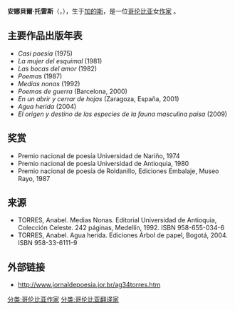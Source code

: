 '''安娜貝爾·托雷斯'''（{{lang|es|Anabel Torres}}，{{bd|1948年|12月28日||}}），生于[[加的斯|加的斯]]，是一位[[哥伦比亚|哥伦比亚]]女[[作家|作家]] 。

==主要作品出版年表  ==
* ''Casi poesía'' (1975)
* ''La mujer del esquimal'' (1981)
* ''Las bocas del amor'' (1982)
* ''Poemas'' (1987)
* ''Medias nonas'' (1992)
* ''Poemas de guerra'' (Barcelona, 2000)
* ''En un abrir y cerrar de hojas'' (Zaragoza, España, 2001)
* ''Agua herida'' (2004)
* ''El origen y destino de las especies de la fauna masculina paisa'' (2009)

==奖赏==
* Premio nacional de poesía Universidad de Nariño, 1974
* Premio nacional de poesía Universidad de Antioquia, 1980
* Premio nacional de poesía de Roldanillo, Ediciones Embalaje, Museo Rayo, 1987

== 来源  ==
*  TORRES, Anabel. Medias Nonas. Editorial Universidad de Antioquia, Colección Celeste. 242 páginas, Medellín, 1992. ISBN 958-655-034-6
*  TORRES, Anabel. Agua herida. Ediciones Árbol de papel, Bogotá, 2004. ISBN 958-33-6111-9

==外部链接==
* http://www.jornaldepoesia.jor.br/ag34torres.htm {{Wayback|url=http://www.jornaldepoesia.jor.br/ag34torres.htm |date=20160303172832 }}

{{normdaten}}
{{DEFAULTSORT:Torres, Anabel}}
[[分类:哥伦比亚作家|分类:哥伦比亚作家]]
[[分类:哥伦比亚翻译家|分类:哥伦比亚翻译家]]
{{Writer-stub}}
{{Colombia-bio-stub}}